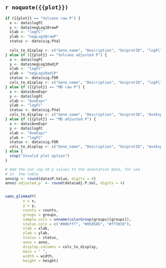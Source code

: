 ## `r noquote({{plot}})`

```r
if ({{plot}} == "Volcano raw P") {
  x <- data$logFC
  y <- data$negLog10rawP
  xlab <- "logFC"
  ylab <- "negLog10rawP"
  status <- data$sig.PVal
  
  cols_to_display <- c("Gene_name", "Description", "UniprotID", "logFC", "p", "adjusted_p")
} else if ({{plot}} == "Volcano adjusted P") {
  x <- data$logFC
  y <- data$negLog10adjP
  xlab <- "logFC"
  ylab <- "negLog10adjP"
  status <- data$sig.FDR
  cols_to_display <- c("Gene_name", "Description", "UniprotID", "logFC", "p", "adjusted_p")
} else if ({{plot}} == "MD raw P") {
  x <- data$AveExpr
  y <- data$logFC
  xlab <- "AveExpr"
  ylab <- "logFC"
  status <- data$sig.PVal
  cols_to_display <- c("Gene_name", "Description", "UniprotID", "AveExpr", "logFC", "p", "adjusted_p")
} else if ({{plot}} == "MD adjusted P") {
  x <- data$AveExpr
  y <- data$logFC
  xlab <- "AveExpr"
  ylab <- "logFC"
  status <- data$sig.FDR
  cols_to_display <- c("Gene_name", "Description", "UniprotID", "AveExpr", "logFC", "p", "adjusted_p")
} else {
  stop("Invalid plot option")
}

# Add the non log-10 p values to the annotation data, for use
# in  the table 
anno$p <- round(data$P.Value, digits = 4)
anno$`adjusted_p` <- round(data$adj.P.Val, digits = 4)


uams_glimmaXY(
        x = x,
        y = y,
        counts = counts,
        groups = groups,
        sample.cols = unname(colorGroup(groups)[groups]),
        status.cols = c("#00bfff", "#858585", "#ff3030"),
        xlab = xlab,
        ylab = ylab,
        status = status,
        anno = anno,
        display.columns = cols_to_display,
        main = " ",
        width = width,
        height = height)
```

